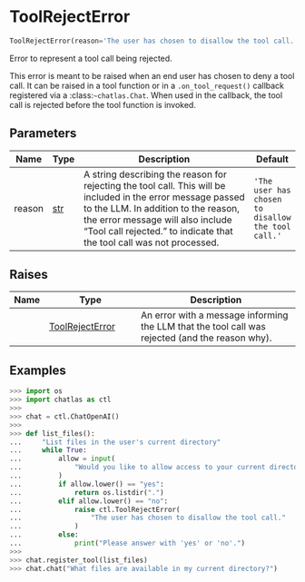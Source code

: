 # ToolRejectError { #chatlas.ToolRejectError }

```python
ToolRejectError(reason='The user has chosen to disallow the tool call.')
```

Error to represent a tool call being rejected.

This error is meant to be raised when an end user has chosen to deny a tool
call. It can be raised in a tool function or in a `.on_tool_request()`
callback registered via a :class:`~chatlas.Chat`. When used in the callback,
the tool call is rejected before the tool function is invoked.

## Parameters {.doc-section .doc-section-parameters}

| Name   | Type         | Description                                                                                                                                                                                                                                                      | Default                                            |
|--------|--------------|------------------------------------------------------------------------------------------------------------------------------------------------------------------------------------------------------------------------------------------------------------------|----------------------------------------------------|
| reason | [str](`str`) | A string describing the reason for rejecting the tool call. This will be included in the error message passed to the LLM. In addition to the reason, the error message will also include "Tool call rejected." to indicate that the tool call was not processed. | `'The user has chosen to disallow the tool call.'` |

## Raises {.doc-section .doc-section-raises}

| Name   | Type                                                | Description                                                                                     |
|--------|-----------------------------------------------------|-------------------------------------------------------------------------------------------------|
|        | [ToolRejectError](`chatlas._tools.ToolRejectError`) | An error with a message informing the LLM that the tool call was rejected (and the reason why). |

## Examples {.doc-section .doc-section-examples}

```python
>>> import os
>>> import chatlas as ctl
>>>
>>> chat = ctl.ChatOpenAI()
>>>
>>> def list_files():
...     "List files in the user's current directory"
...     while True:
...         allow = input(
...             "Would you like to allow access to your current directory? (yes/no): "
...         )
...         if allow.lower() == "yes":
...             return os.listdir(".")
...         elif allow.lower() == "no":
...             raise ctl.ToolRejectError(
...                 "The user has chosen to disallow the tool call."
...             )
...         else:
...             print("Please answer with 'yes' or 'no'.")
>>>
>>> chat.register_tool(list_files)
>>> chat.chat("What files are available in my current directory?")
```